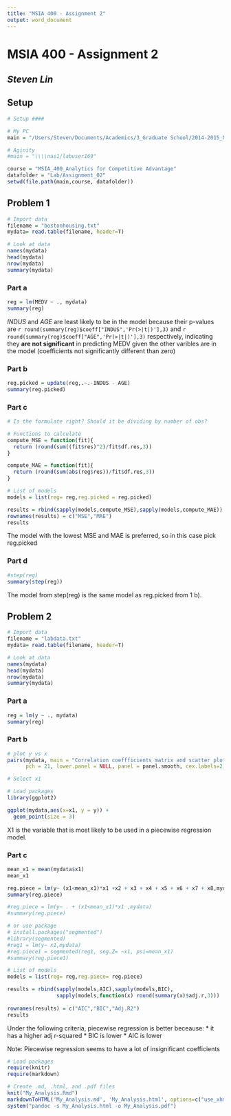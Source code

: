 ```yaml
---
title: "MSIA 400 - Assignment 2"
output: word_document
---
```

# MSIA 400 - Assignment 2
## *Steven Lin*


## Setup

```r

# Setup ####

# My PC
main = "/Users/Steven/Documents/Academics/3_Graduate School/2014-2015_NU/"

# Aginity
#main = "\\\\nas1/labuser169"

course = "MSIA_400_Analytics for Competitive Advantage"
datafolder = "Lab/Assignment_02"
setwd(file.path(main,course, datafolder))
```

## Problem 1

```r
# Import data
filename = "bostonhousing.txt"
mydata= read.table(filename, header=T)

# Look at data
names(mydata)
head(mydata)
nrow(mydata)
summary(mydata)
```

### Part a

```r
reg = lm(MEDV ~ ., mydata)
summary(reg)
```

*INDUS* and *AGE* are least likely to be in the model because their p-values are `r round(summary(reg)$coeff["INDUS",'Pr(>|t|)'],3)` and `r round(summary(reg)$coeff["AGE",'Pr(>|t|)'],3)` respectively, indicating they **are not significant** in predicting MEDV given the other varibles are in the model (coefficients not significantly different than zero)

### Part b

```r
reg.picked = update(reg,.~.-INDUS - AGE)
summary(reg.picked)
```
### Part c

```r
# Is the formulate right? Should it be dividing by number of obs?

# Functions to calculate
compute_MSE = function(fit){
  return (round(sum((fit$res)^2)/fit$df.res,3))
}

compute_MAE = function(fit){
  return (round(sum(abs(reg$res))/fit$df.res,3))
}

# List of models
models = list(reg= reg,reg.picked = reg.picked)

results = rbind(sapply(models,compute_MSE),sapply(models,compute_MAE))
rownames(results) = c("MSE","MAE")
results
```

The model with the lowest MSE and MAE is preferred, so in this case pick reg.picked

### Part d
```r
#step(reg)
summary(step(reg))
```

The model from step(reg) is the same model as reg.picked from 1 b).

## Problem 2

```r
# Import data
filename = "labdata.txt"
mydata= read.table(filename, header=T)

# Look at data
names(mydata)
head(mydata)
nrow(mydata)
summary(mydata)
```

### Part a
```r
reg = lm(y ~ ., mydata)
summary(reg)
```

### Part b

```r
# plot y vs x
pairs(mydata, main = "Correlation coeffficients matrix and scatter plot", 
      pch = 21, lower.panel = NULL, panel = panel.smooth, cex.labels=2)

# Select x1

# Load packages
library(ggplot2)

ggplot(mydata,aes(x=x1, y = y)) + 
  geom_point(size = 3) 

```

X1 is the variable that is most likely to be used in a piecewise regression model.

### Part c

```r
mean_x1 = mean(mydata$x1)
mean_x1

reg.piece = lm(y~ (x1<mean_x1)*x1 +x2 + x3 + x4 + x5 + x6 + x7 + x8,mydata)
summary(reg.piece)

#reg.piece = lm(y~ . + (x1<mean_x1)*x1 ,mydata)
#summary(reg.piece)

# or use package
# install.packages("segmented")
#library(segmented)
#reg1 = lm(y~ x1,mydata)
#reg.piece1 = segmented(reg1, seg.Z= ~x1, psi=mean_x1)
#summary(reg.piece1)

# List of models
models = list(reg= reg,reg.piece= reg.piece)

results = rbind(sapply(models,AIC),sapply(models,BIC),
                sapply(models,function(x) round(summary(x)$adj.r,3)))
                
rownames(results) = c("AIC","BIC","Adj.R2")
results

```

Under the following criteria, piecewise regression is better beceause:
* it has a higher adj r-squared 
* BIC is lower 
* AIC is lower

Note: Piecewise regression seems to have a lot of insignificant coefficients

```r
# Load packages
require(knitr)
require(markdown)

# Create .md, .html, and .pdf files
knit("My_Analysis.Rmd")
markdownToHTML('My_Analysis.md', 'My_Analysis.html', options=c("use_xhml"))
system("pandoc -s My_Analysis.html -o My_Analysis.pdf")
```
